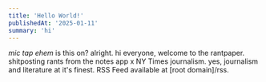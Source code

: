 ```yaml
---
title: 'Hello World!'
publishedAt: '2025-01-11'
summary: 'hi'
---
```


*mic tap* *ehem* is this on? alright. hi everyone, welcome to the rantpaper. shitposting rants from the notes app x NY Times journalism. yes, journalism and literature at it's finest. RSS Feed available at [root domain]/rss.
